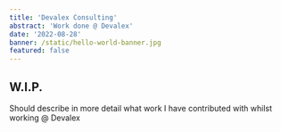 ```yaml
---
title: 'Devalex Consulting'
abstract: 'Work done @ Devalex'
date: '2022-08-28'
banner: /static/hello-world-banner.jpg
featured: false
---
```


## W.I.P.

Should describe in more detail what work I have contributed with whilst working @ Devalex